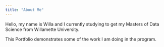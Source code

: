 ```yaml
---
title: "About Me"
---
```


Hello, my name is Willa and I currently studying to get my Masters of Data Science from Willamette University. 

This Portfolio demonstrates some of the work I am doing in the program.

